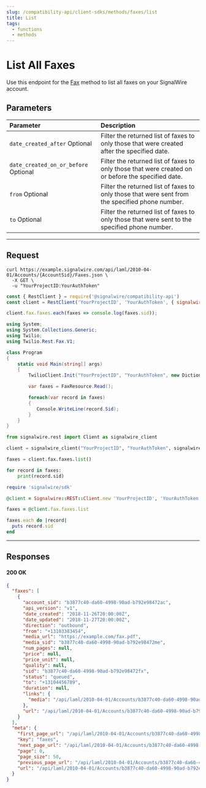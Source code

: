 ```yaml
---
slug: /compatibility-api/client-sdks/methods/faxes/list
title: List
tags:
  - functions
  - methods
---
```


# List All Faxes

Use this endpoint for the [Fax](./index.mdx) method to list all faxes on your SignalWire account.

## Parameters

| Parameter                                                              | Description                                                                                        |
| :--------------------------------------------------------------------- | :------------------------------------------------------------------------------------------------- |
| `date_created_after` <span className="optional-arg">Optional</span>        | Filter the returned list of faxes to only those that were created after the specified date.        |
| `date_created_on_or_before` <span className="optional-arg">Optional</span> | Filter the returned list of faxes to only those that were created on or before the specified date. |
| `from` <span className="optional-arg">Optional</span>                      | Filter the returned list of faxes to only those that were sent from the specified phone number.    |
| `to` <span className="optional-arg">Optional</span>                        | Filter the returned list of faxes to only those that were sent to the specified phone number.      |

---

## Request

<Tabs groupId="compatibility-sdks">

<TabItem value="shell" label="cURL">

```shell
curl https://example.signalwire.com/api/laml/2010-04-01/Accounts/{AccountSid}/Faxes.json \
  -X GET \
  -u "YourProjectID:YourAuthToken"
```

</TabItem>

<TabItem value="node" label="Node.js">

```javascript
const { RestClient } = require('@signalwire/compatibility-api')
const client = RestClient('YourProjectID', 'YourAuthToken', { signalwireSpaceUrl: 'example.signalwire.com' })

client.fax.faxes.each(faxes => console.log(faxes.sid));
```

</TabItem>

<TabItem value="csharp" label="C#">

```csharp
using System;
using System.Collections.Generic;
using Twilio;
using Twilio.Rest.Fax.V1;

class Program
{
    static void Main(string[] args)
    {
        TwilioClient.Init("YourProjectID", "YourAuthToken", new Dictionary<string, object> { ["signalwireSpaceUrl"] = "{SPACE}.signalwire.com" });

        var faxes = FaxResource.Read();

        foreach(var record in faxes)
        {
           Console.WriteLine(record.Sid);
        }
    }
}
```

</TabItem>

<TabItem value="python" label="Python">

```python
from signalwire.rest import Client as signalwire_client

client = signalwire_client("YourProjectID", "YourAuthToken", signalwire_space_url = 'example.signalwire.com')

faxes = client.fax.faxes.list()

for record in faxes:
    print(record.sid)
```

</TabItem>

<TabItem value="ruby" label="Ruby">

```ruby
require 'signalwire/sdk'

@client = Signalwire::REST::Client.new 'YourProjectID', 'YourAuthToken', signalwire_space_url: "example.signalwire.com"

faxes = @client.fax.faxes.list

faxes.each do |record|
  puts record.sid
end
```

</TabItem>

</Tabs>

---

## Responses

<h4><span class="badge badge--success">200</span> OK</h4>

```json
{
  "faxes": [
    {
      "account_sid": "b3877c40-da60-4998-90ad-b792e98472ac",
      "api_version": "v1",
      "date_created": "2018-11-26T20:00:00Z",
      "date_updated": "2018-11-27T20:00:00Z",
      "direction": "outbound",
      "from": "+13103383454",
      "media_url": "https://example.com/fax.pdf",
      "media_sid": "b3877c40-da60-4998-90ad-b792e98472me",
      "num_pages": null,
      "price": null,
      "price_unit": null,
      "quality": null,
      "sid": "b3877c40-da60-4998-90ad-b792e98472fx",
      "status": "queued",
      "to": "+13104456789",
      "duration": null,
      "links": {
        "media": "/api/laml/2010-04-01/Accounts/b3877c40-da60-4998-90ad-b792e98472ac/Faxes/b3877c40-da60-4998-90ad-b792e98472fx/Media"
      },
      "url": "/api/laml/2010-04-01/Accounts/b3877c40-da60-4998-90ad-b792e98472ac/Faxes/b3877c40-da60-4998-90ad-b792e98472fx"
    }
  ],
  "meta": {
    "first_page_url": "/api/laml/2010-04-01/Accounts/b3877c40-da60-4998-90ad-b792e98472ac/Faxes?PageSize=50&Page=0",
    "key": "faxes",
    "next_page_url": "/api/laml/2010-04-01/Accounts/b3877c40-da60-4998-90ad-b792e98472ac/Faxes?PageSize=50&Page=1",
    "page": 0,
    "page_size": 50,
    "previous_page_url": "/api/laml/2010-04-01/Accounts/b3877c40-da60-4998-90ad-b792e98472ac/Faxes?PageSize=50&Page=0",
    "url": "/api/laml/2010-04-01/Accounts/b3877c40-da60-4998-90ad-b792e98472ac/Faxes?PageSize=50&Page=0"
  }
}
```
